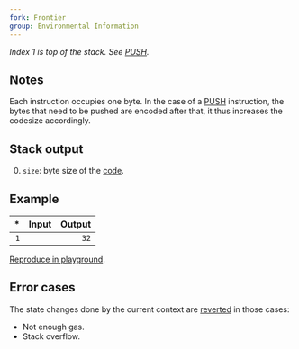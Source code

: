 ```yaml
---
fork: Frontier
group: Environmental Information
---
```


*Index 1 is top of the stack. See [PUSH](/#60).*

## Notes

Each instruction occupies one byte. In the case of a [PUSH](/#60) instruction, the bytes that need to be pushed are encoded after that, it thus increases the codesize accordingly.

## Stack output

0. `size`: byte size of the [code](/about).

## Example

| * | Input | Output |
|--:|------:|-------:|
| `1` | | `32` |

[Reproduce in playground](/playground?unit=Wei&codeType=Mnemonic&code='%2F%2F%20Add%20som~instructions%20to%20increas~th~cod~sizeyPUSH29%200yPOPyyCODESIZE'~e%20y%5Cn%01y~_).

## Error cases

The state changes done by the current context are [reverted](#FD) in those cases:
- Not enough gas.
- Stack overflow.
